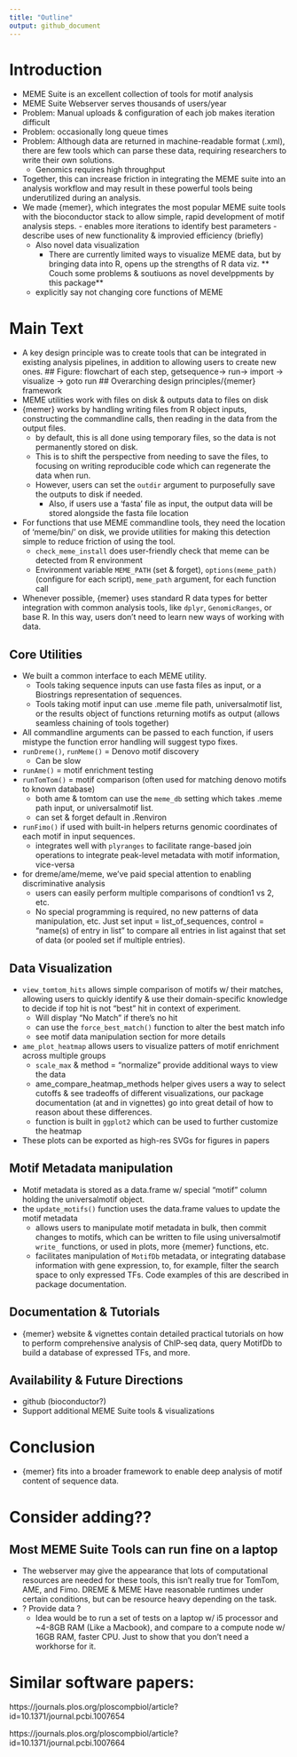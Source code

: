 ```yaml
---
title: "Outline"
output: github_document
---
```


# Introduction
  - MEME Suite is an excellent collection of tools for motif analysis
  - MEME Suite Webserver serves thousands of users/year
  - Problem: Manual uploads & configuration of each job makes iteration difficult
  - Problem: occasionally long queue times
  - Problem: Although data are returned in machine-readable format (.xml), there are few tools which can parse these data, requiring researchers to write their own solutions.
	- Genomics requires high throughput
  - Together, this can increase friction in integrating the MEME suite into an analysis workflow and may result in these powerful tools being underutilized during an analysis.
  - We made {memer}, which integrates the most popular MEME suite tools with the bioconductor stack to allow simple, rapid development of motif analysis steps.
		 - enables more iterations to identify best parameters
		 - describe uses of new functionality & improvied efficiency (briefly)
	- Also novel data visualization
		 - There are currently limited ways to visualize MEME data, but by bringing data into R, opens up the strengths of R data viz.
	** Couch some problems & soutiuons as novel develppments by this package**
	- explicitly say not changing core functions of MEME 


# Main Text
  - A key design principle was to create tools that can be integrated in existing analysis pipelines, in addition to allowing users to create new ones.
## Figure: flowchart of each step, getsequence-> run-> import -> visualize -> goto run
## Overarching design principles/{memer} framework
  - MEME utilities work with files on disk & outputs data to files on disk
  - {memer} works by handling writing files from R object inputs, constructing the commandline calls, then reading in the data from the output files.
      - by default, this is all done using temporary files, so the data is not permanently stored on disk.
      - This is to shift the perspective from needing to save the files, to focusing on writing reproducible code which can regenerate the data when run.
      - However, users can set the `outdir` argument to purposefully save the outputs to disk if needed.
        - Also, if users use a 'fasta' file as input, the output data will be stored alongside the fasta file location
  - For functions that use MEME commandline tools, they need the location of 'meme/bin/' on disk, we provide utilities for making this detection simple to reduce friction of using the tool.
    - `check_meme_install` does user-friendly check that meme can be detected from R environment
    - Environment variable `MEME_PATH` (set & forget), `options(meme_path)` (configure for each script), `meme_path` argument, for each function call
  - Whenever possible, {memer} uses standard R data types for better integration with common analysis tools, like `dplyr`, `GenomicRanges`, or base R. In this way, users don't need to learn new ways of working with data.

## Core Utilities
  - We built a common interface to each MEME utility. 
    - Tools taking sequence inputs can use fasta files as input, or a Biostrings representation of sequences.
    - Tools taking motif input can use .meme file path, universalmotif list, or the results object of functions returning motifs as output (allows seamless chaining of tools together)
  - All commandline arguments can be passed to each function, if users mistype the function error handling will suggest typo fixes.
  - `runDreme()`, `runMeme()` = Denovo motif discovery
     - Can be slow
  - `runAme()` = motif enrichment testing
  - `runTomTom()` = motif comparison (often used for matching denovo motifs to known database)
     - both ame & tomtom can use the `meme_db` setting which takes .meme path input, or universalmotif list.
     - can set & forget default in .Renviron
  - `runFimo()` if used with built-in helpers returns genomic coordinates of each motif in input sequences.
     - integrates well with `plyranges` to facilitate range-based join operations to integrate peak-level metadata with motif information, vice-versa
  - for dreme/ame/meme, we've paid special attention to enabling discriminative analysis
     - users can easily perform multiple comparisons of condtion1 vs 2, etc.
     - No special programming is required, no new patterns of data manipulation, etc. Just set input = list_of_sequences, control = "name(s) of entry in list" to compare all entries in list against that set of data (or pooled set if multiple entries).

## Data Visualization
  - `view_tomtom_hits` allows simple comparison of motifs w/ their matches, allowing users to quickly identify & use their domain-specific knowledge to decide if top hit is not "best" hit in context of experiment.
    - Will display "No Match" if there's no hit
    - can use the `force_best_match()` function to alter the best match info
     - see motif data manipulation section for more details
  - `ame_plot_heatmap` allows users to visualize patters of motif enrichment across multiple groups
     - `scale_max` & method = "normalize" provide additional ways to view the data
     - ame_compare_heatmap_methods helper gives users a way to select cutoffs & see tradeoffs of different visualizations, our package documentation (at <website> and in vignettes) go into great detail of how to reason about these differences.
     - function is built in `ggplot2` which can be used to further customize the heatmap
  - These plots can be exported as high-res SVGs for figures in papers

## Motif Metadata manipulation
  - Motif metadata is stored as a data.frame w/ special "motif" column holding the universalmotif object.
  - the `update_motifs()` function uses the data.frame values to update the motif metadata
    - allows users to manipulate motif metadata in bulk, then commit changes to motifs, which can be written to file using universalmotif `write_` functions, or used in plots, more {memer} functions, etc.
    - facilitates manipulation of `MotifDb` metadata, or integrating database information with gene expression, to, for example, filter the search space to only expressed TFs. Code examples of this are described in package documentation.

## Documentation & Tutorials
 - {memer} website & vignettes contain detailed practical tutorials on how to perform comprehensive analysis of ChIP-seq data, query MotifDb to build a database of expressed TFs, and more.

## Availability & Future Directions
 - github (bioconductor?)
 - Support additional MEME Suite tools & visualizations

# Conclusion
 - {memer} fits into a broader framework to enable deep analysis of motif content of sequence data.

# Consider adding??
## Most MEME Suite Tools can run fine on a laptop
  - The webserver may give the appearance that lots of computational resources are needed for these tools,
    this isn't really true for TomTom, AME, and Fimo. DREME & MEME Have reasonable runtimes under certain conditions, but can be resource heavy depending on the task.
  - ? Provide data ?
    - Idea would be to run a set of tests on a laptop w/ i5 processor and ~4-8GB RAM (Like a Macbook), 
      and compare to a compute node w/ 16GB RAM, faster CPU. Just to show that you don't need a workhorse for it.

# Similar software papers:
https://journals.plos.org/ploscompbiol/article?id=10.1371/journal.pcbi.1007654

https://journals.plos.org/ploscompbiol/article?id=10.1371/journal.pcbi.1007664
